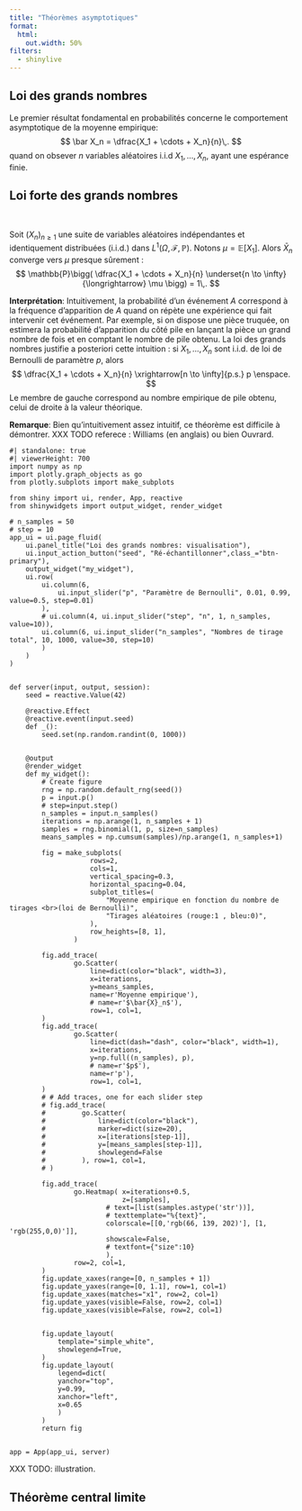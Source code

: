 ```yaml
---
title: "Théorèmes asymptotiques"
format:
  html:
    out.width: 50%
filters:
  - shinylive
---
```



## Loi des grands nombres


Le premier résultat fondamental en probabilités concerne le comportement asymptotique de la moyenne empirique:
$$
\bar X_n = \dfrac{X_1 + \cdots + X_n}{n}\,.
$$
quand on obsever $n$ variables aléatoires i.i.d $X_1,\dots,X_n$, ayant une espérance finie.

:::: {#thm-lfgn}

## Loi forte des grands nombres

<br>



Soit $(X_n)_{n \geq 1}$ une suite de variables aléatoires indépendantes et identiquement distribuées (i.i.d.) dans $L^1(\Omega, \mathcal{F}, \mathbb{P})$. Notons $\mu = \mathbb{E}[X_1]$. Alors $\bar X_n$ converge vers $\mu$ presque sûrement :
$$
\mathbb{P}\bigg( \dfrac{X_1 + \cdots + X_n}{n} \underset{n \to \infty}{\longrightarrow} \mu \bigg) = 1\,.
$$

::::


**Interprétation**:
Intuitivement, la probabilité d'un événement $A$ correspond à la fréquence d'apparition de $A$ quand on répète une expérience qui fait intervenir cet événement. Par exemple, si on dispose une pièce truquée, on estimera la probabilité d'apparition du côté pile en lançant la pièce un grand nombre de fois et en comptant le nombre de pile obtenu. La loi des grands nombres justifie a posteriori cette intuition : si $X_1, \ldots, X_n$ sont i.i.d. de loi de Bernoulli de paramètre $p$, alors
$$
	\dfrac{X_1 + \cdots + X_n}{n} \xrightarrow[n \to \infty]{p.s.} p \enspace.
$$
Le membre de gauche correspond au nombre empirique de pile obtenu, celui de droite à la valeur théorique.


**Remarque**: Bien qu'intuitivement assez intuitif, ce théorème est difficile à démontrer. XXX TODO referece : Williams (en anglais) ou bien Ouvrard.


```shinylive-python
#| standalone: true
#| viewerHeight: 700
import numpy as np
import plotly.graph_objects as go
from plotly.subplots import make_subplots

from shiny import ui, render, App, reactive
from shinywidgets import output_widget, render_widget

# n_samples = 50
# step = 10
app_ui = ui.page_fluid(
    ui.panel_title("Loi des grands nombres: visualisation"),
    ui.input_action_button("seed", "Ré-échantillonner",class_="btn-primary"),
    output_widget("my_widget"),
    ui.row(
        ui.column(6,
            ui.input_slider("p", "Paramètre de Bernoulli", 0.01, 0.99, value=0.5, step=0.01)
        ),
        # ui.column(4, ui.input_slider("step", "n", 1, n_samples, value=10)),
        ui.column(6, ui.input_slider("n_samples", "Nombres de tirage total", 10, 1000, value=30, step=10)
        )
    )
)


def server(input, output, session):
    seed = reactive.Value(42)

    @reactive.Effect
    @reactive.event(input.seed)
    def _():
        seed.set(np.random.randint(0, 1000))


    @output
    @render_widget
    def my_widget():
        # Create figure
        rng = np.random.default_rng(seed())
        p = input.p()
        # step=input.step()
        n_samples = input.n_samples()
        iterations = np.arange(1, n_samples + 1)
        samples = rng.binomial(1, p, size=n_samples)
        means_samples = np.cumsum(samples)/np.arange(1, n_samples+1)

        fig = make_subplots(
                    rows=2,
                    cols=1,
                    vertical_spacing=0.3,
                    horizontal_spacing=0.04,
                    subplot_titles=(
                        "Moyenne empirique en fonction du nombre de tirages <br>(loi de Bernoulli)",
                        "Tirages aléatoires (rouge:1 , bleu:0)",
                    ),
                    row_heights=[8, 1],
                )

        fig.add_trace(
                go.Scatter(
                    line=dict(color="black", width=3),
                    x=iterations,
                    y=means_samples,
                    name=r'Moyenne empirique'),
                    # name=r'$\bar{X}_n$'),
                    row=1, col=1,
        )
        fig.add_trace(
                go.Scatter(
                    line=dict(dash="dash", color="black", width=1),
                    x=iterations,
                    y=np.full((n_samples), p),
                    # name=r'$p$'),
                    name=r'p'),
                    row=1, col=1,
        )
        # # Add traces, one for each slider step
        # fig.add_trace(
        #         go.Scatter(
        #             line=dict(color="black"),
        #             marker=dict(size=20),
        #             x=[iterations[step-1]],
        #             y=[means_samples[step-1]],
        #             showlegend=False
        #         ), row=1, col=1,
        # )

        fig.add_trace(
                go.Heatmap( x=iterations+0.5,
                            z=[samples],
                        # text=[list(samples.astype('str'))],
                        # texttemplate="%{text}",
                        colorscale=[[0,'rgb(66, 139, 202)'], [1, 'rgb(255,0,0)']],
                        showscale=False,
                        # textfont={"size":10}
                        ),
                row=2, col=1,
        )
        fig.update_xaxes(range=[0, n_samples + 1])
        fig.update_yaxes(range=[0, 1.1], row=1, col=1)
        fig.update_xaxes(matches="x1", row=2, col=1)
        fig.update_yaxes(visible=False, row=2, col=1)
        fig.update_xaxes(visible=False, row=2, col=1)


        fig.update_layout(
            template="simple_white",
            showlegend=True,
        )
        fig.update_layout(
            legend=dict(
            yanchor="top",
            y=0.99,
            xanchor="left",
            x=0.65
            )
        )
        return fig


app = App(app_ui, server)

```

XXX TODO: illustration.


## Théorème central limite

